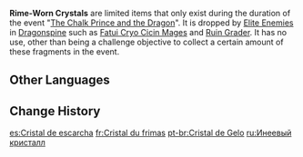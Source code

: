 {{Item Infobox
|id           = 200102
|image        = Item_Rime-Worn_Crystal.png
|type         = Dragonspine Materials
|group        = Event Items
|event        = The Chalk Prince and the Dragon
|eventNote    = Act I
|quality      = 3
|description  = Pieces of crystal obtained from monster habitats on [[Dragonspine]]. They are only generated at special times.
|source1      = In [[The Chalk Prince and the Dragon]] event, dropped by [[Elite Enemies]] in [[Dragonspine]].
}}
'''Rime-Worn Crystals''' are limited items that only exist during the duration of the event "[[The Chalk Prince and the Dragon]]". It is dropped by [[Elite Enemies]] in [[Dragonspine]] such as [[Fatui Cicin Mages|Fatui Cryo Cicin Mages]] and [[Ruin Grader]]. It has no use, other than being a challenge objective to collect a certain amount of these fragments in the event.

{{See also|Rime-Worn Fragment}}

==Other Languages==
{{Other Languages
|en      = Rime-Worn Crystal
|zhs     = 霜噬结晶
|zhs_rm  = Shuāng Shì Jiéjīng
|zht     = 霜噬結晶
|zht_rm  = Shuāng Shì Jiéjīng
|zh_tl   = Frost-Bitten Crystal
|ja      = 霜噬結晶
|ja_rm   = Souzei Kesshou{{Assumed}}
|ja_tl   = Frost-Bitten Crystal
|ko      = 서리에 삼켜진 결정
|ko_tl   = Frost-Swallowed Crystal
|es      = Cristal de escarcha
|es_tl   = Frost Crystal
|fr      = Cristal du frimas
|fr_tl   = Hoarfrost Crystal
|ru      = Инеевый кристалл
|ru_tl   = Hoarfrost Crystal
|th      = Rime-Worn Crystal
|vi      = Kết Tinh Băng
|vi_tl   = 
|de      = Frostbiss-Kristall
|de_tl   = Frost Bite Crystal
|id      = Rime-Worn Crystal
|pt      = Cristal de Gelo
|pt_tl   = 
}}

==Change History==
{{Change History|1.2}}

[[es:Cristal de escarcha]]
[[fr:Cristal du frimas]]
[[pt-br:Cristal de Gelo]]
[[ru:Инеевый кристалл]]